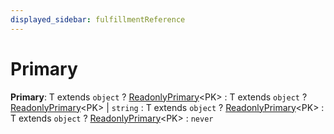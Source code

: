 ```yaml
---
displayed_sidebar: fulfillmentReference
---
```



# Primary

 **Primary**: T extends `object` ? [ReadonlyPrimary](fulfillment.ReadonlyPrimary.mdx)&#60;PK&#62; : T extends `object` ? [ReadonlyPrimary](fulfillment.ReadonlyPrimary.mdx)&#60;PK&#62; \| `string` : T extends `object` ? [ReadonlyPrimary](fulfillment.ReadonlyPrimary.mdx)&#60;PK&#62; : T extends `object` ? [ReadonlyPrimary](fulfillment.ReadonlyPrimary.mdx)&#60;PK&#62; : `never`
